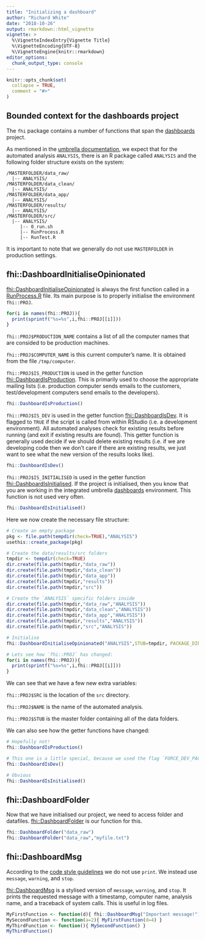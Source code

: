 ```yaml
---
title: "Initializing a dashboard"
author: "Richard White"
date: "2018-10-26"
output: rmarkdown::html_vignette
vignette: >
  %\VignetteIndexEntry{Vignette Title}
  %\VignetteEncoding{UTF-8}
  %\VignetteEngine{knitr::rmarkdown}
editor_options: 
  chunk_output_type: console
---
```


```r
knitr::opts_chunk$set(
  collapse = TRUE,
  comment = "#>"
)
```

## Bounded context for the dashboards project

The `fhi` package contains a number of functions that span the [dashboards](https://folkehelseinstituttet.github.io/dashboards/) project.

As mentioned in the [umbrella documentation](https://folkehelseinstituttet.github.io/dashboards/integrating-the-r-package-into-the-physical-system.html#bounded-context), we expect that for the automated analysis `ANALYSIS`, there is an R package called `ANALYSIS` and the following folder structure exists on the system:

```{}
/MASTERFOLDER/data_raw/
  |-- ANALYSIS/
/MASTERFOLDER/data_clean/
  |-- ANALYSIS/
/MASTERFOLDER/data_app/
  |-- ANALYSIS/
/MASTERFOLDER/results/
  |-- ANALYSIS/
/MASTERFOLDER/src/
  |-- ANALYSIS/
     |-- 0_run.sh
     |-- RunProcess.R
     |-- RunTest.R
```

It is important to note that we generally do not use `MASTERFOLDER` in production settings.

## fhi::DashboardInitialiseOpinionated

[fhi::DashboardInitialiseOpinionated](../reference/DashboardInitialiseOpinionated.html) is always the first function called in a [RunProcess.R](https://folkehelseinstituttet.github.io/dashboards/integrating-the-r-package-into-the-physical-system.html#runprocess.r) file. Its main purpose is to properly initialise the environment `fhi::PROJ`.

```r
for(i in names(fhi::PROJ)){
  print(sprintf("%s=%s",i,fhi::PROJ[[i]]))
}
```

`fhi::PROJ$PRODUCTION_NAME` contains a list of all the computer names that are consided to be production machines.

`fhi::PROJ$COMPUTER_NAME` is this current computer's name. It is obtained from the file `/tmp/computer`.

`fhi::PROJ$IS_PRODUCTION` is used in the getter function [fhi::DashboardIsProduction](../reference/DashboardIsProduction.html). This is primarily used to choose the appropriate mailing lists (i.e. production computer sends emails to the customers, test/development computers send emails to the developers).

```r
fhi::DashboardIsProduction()
```

`fhi::PROJ$IS_DEV` is used in the getter function [fhi::DashboardIsDev](../reference/DashboardIsDev.html). It is flagged to `TRUE` if the script is called from within RStudio (i.e. a development environment). All automated analyses check for existing results before running (and exit if existing results are found). This getter function is generally used decide if we should delete existing results (i.e. if we are developing code then we don't care if there are existing results, we just want to see what the new version of the results looks like).

```r
fhi::DashboardIsDev()
```

`fhi::PROJ$IS_INITIALISED` is used in the getter function [fhi::DashboardIsInitialised](../reference/DashboardIsInitialised.html). If the project is initialised, then you know that you are working in the integrated umbrella [dashboards](https://folkehelseinstituttet.github.io/dashboards/) environment. This function is not used very often.

```r
fhi::DashboardIsInitialised()
```

Here we now create the necessary file structure:
```r
# Create an empty package
pkg <- file.path(tempdir(check=TRUE),"ANALYSIS")
usethis::create_package(pkg)

# Create the data/results/src folders
tmpdir <- tempdir(check=TRUE)
dir.create(file.path(tmpdir,"data_raw"))
dir.create(file.path(tmpdir,"data_clean"))
dir.create(file.path(tmpdir,"data_app"))
dir.create(file.path(tmpdir,"results"))
dir.create(file.path(tmpdir,"src"))

# Create the `ANALYSIS` specific folders inside
dir.create(file.path(tmpdir,"data_raw","ANALYSIS"))
dir.create(file.path(tmpdir,"data_clean","ANALYSIS"))
dir.create(file.path(tmpdir,"data_app","ANALYSIS"))
dir.create(file.path(tmpdir,"results","ANALYSIS"))
dir.create(file.path(tmpdir,"src","ANALYSIS"))

# Initialise
fhi::DashboardInitialiseOpinionated("ANALYSIS",STUB=tmpdir, PACKAGE_DIR=pkg, FORCE_DEV_PACKAGE_LOAD=TRUE)

# Lets see how `fhi::PROJ` has changed:
for(i in names(fhi::PROJ)){
  print(sprintf("%s=%s",i,fhi::PROJ[[i]]))
}
```

We can see that we have a few new extra variables:

`fhi::PROJ$SRC` is the location of the `src` directory.

`fhi::PROJ$NAME` is the name of the automated analysis.

`fhi::PROJ$STUB` is the master folder containing all of the data folders.

We can also see how the getter functions have changed:

```r
# Hopefully not!
fhi::DashboardIsProduction()

# This one is a little special, because we used the flag `FORCE_DEV_PACKAGE_LOAD=TRUE`
fhi::DashboardIsDev()

# Obvious
fhi::DashboardIsInitialised()
```

## fhi::DashboardFolder

Now that we have initialised our project, we need to access folder and datafiles. [fhi::DashboardFolder](../reference/DashboardFolder.html) is our function for this.

```r
fhi::DashboardFolder("data_raw")
fhi::DashboardFolder("data_raw","myfile.txt")
```

## fhi::DashboardMsg

According to the [code style guidelines](https://folkehelseinstituttet.github.io/dashboards/contributing.html#code-style) we do not use `print`. We instead use `message`, `warning`, and `stop`. 

[fhi::DashboardMsg](../reference/DashboardMsg.html) is a stylised version of `message`, `warning`, and `stop`. It prints the requested message with a timestamp, computer name, analysis name, and a traceback of system calls. This is useful in log files.

```r
MyFirstFunction <- function(d){ fhi::DashboardMsg("Important message!")}
MySecondFunction <- function(a=2){ MyFirstFunction(d=4) }
MyThirdFunction <- function(){ MySecondFunction() }
MyThirdFunction()
```

